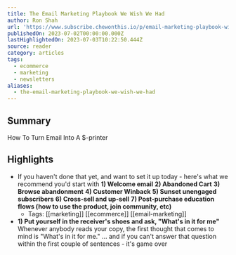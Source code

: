```yaml
---
title: The Email Marketing Playbook We Wish We Had
author: Ron Shah
url: 'https://www.subscribe.chewonthis.io/p/email-marketing-playbook-wish'
publishedOn: 2023-07-02T00:00:00.000Z
lastHighlightedOn: 2023-07-03T10:22:50.444Z
source: reader
category: articles
tags:
  - ecommerce
  - marketing
  - newsletters
aliases:
  - the-email-marketing-playbook-we-wish-we-had
---
```

## Summary

How To Turn Email Into A $-printer

## Highlights
- If you haven't done that yet, and want to set it up today - here's what we recommend you'd start with
  **1) Welcome email**
  **2) Abandoned Cart**
  **3) Browse abandonment**
  **4) Customer Winback**
  **5) Sunset unengaged subscribers**
  **6) Cross-sell and up-sell**
  **7) Post-purchase education flows (how to use the product, join community, etc)**
    - Tags: [[marketing]] [[ecommerce]] [[email-marketing]] 
- **1) Put yourself in the receiver's shoes and ask, "What's in it for me"**
  Whenever anybody reads your copy, the first thought that comes to mind is "What's in it for me."
  … and if you can't answer that question within the first couple of sentences - it's game over
